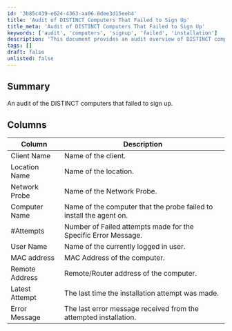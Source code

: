```yaml
---
id: '3b85c439-e624-4363-aa06-8dee3d15eeb4'
title: 'Audit of DISTINCT Computers That Failed to Sign Up'
title_meta: 'Audit of DISTINCT Computers That Failed to Sign Up'
keywords: ['audit', 'computers', 'signup', 'failed', 'installation']
description: 'This document provides an audit overview of DISTINCT computers that failed to sign up for agent installation. It includes detailed information on each computer, including the client name, location, network probe, and the specific error messages encountered during the installation attempts.'
tags: []
draft: false
unlisted: false
---
```

## Summary

An audit of the DISTINCT computers that failed to sign up.

## Columns

| Column          | Description                                                                       |
|-----------------|-----------------------------------------------------------------------------------|
| Client Name     | Name of the client.                                                               |
| Location Name   | Name of the location.                                                             |
| Network Probe    | Name of the Network Probe.                                                        |
| Computer Name   | Name of the computer that the probe failed to install the agent on.              |
| #Attempts       | Number of Failed attempts made for the Specific Error Message.                    |
| User Name       | Name of the currently logged in user.                                            |
| MAC address     | MAC Address of the computer.                                                     |
| Remote Address   | Remote/Router address of the computer.                                           |
| Latest Attempt  | The last time the installation attempt was made.                                  |
| Error Message   | The last error message received from the attempted installation.                  |












